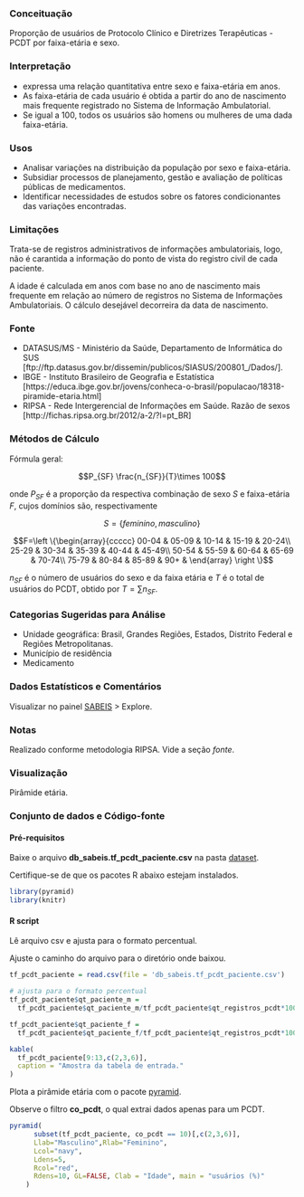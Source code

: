 ### Conceituação

Proporção de usuários de Protocolo Clínico e Diretrizes Terapêuticas - PCDT 
por faixa-etária e sexo.

### Interpretação

- expressa uma relação quantitativa entre sexo e faixa-etária em anos.
- As faixa-etária de cada usuário é obtida a partir do ano de nascimento mais 
frequente registrado no Sistema de Informação Ambulatorial.
- Se igual a 100, todos os usuários são homens ou mulheres de uma dada faixa-etária.

### Usos

- Analisar variações na distribuição da população por sexo e faixa-etária.
- Subsidiar processos de planejamento, gestão e avaliação de políticas públicas de medicamentos.
- Identificar necessidades de estudos sobre os fatores condicionantes das variações encontradas.

### Limitações

Trata-se de registros administrativos de informações ambulatoriais, logo, não é
carantida a informação do ponto de vista do registro civil de cada paciente.

A idade é calculada em anos com base no ano de nascimento mais frequente em relação
ao número de registros no Sistema de Informações Ambulatoriais.
O cálculo desejável decorreira da data de nascimento.


### Fonte

- DATASUS/MS - Ministério da Saúde, Departamento de Informática do SUS
[ftp://ftp.datasus.gov.br/dissemin/publicos/SIASUS/200801_/Dados/].
- IBGE - Instituto Brasileiro de Geografia e Estatística [https://educa.ibge.gov.br/jovens/conheca-o-brasil/populacao/18318-piramide-etaria.html]
- RIPSA - Rede Intergerencial de Informações em Saúde. Razão de sexos [http://fichas.ripsa.org.br/2012/a-2/?l=pt_BR]

### Métodos de Cálculo

Fórmula geral:

$$P_{SF} \frac{n_{SF}}{T}\times 100$$

onde $P_{SF}$ é a proporção da respectiva combinação de sexo $S$ e 
faixa-etária $F$, cujos domínios são, respectivamente

$$S=\{feminino, masculino\}$$

$$F=\left \{\begin{array}{ccccc}
00-04 & 05-09 & 10-14 & 15-19 & 20-24\\ 
25-29 & 30-34 & 35-39 & 40-44 & 45-49\\
50-54 & 55-59 & 60-64 & 65-69 & 70-74\\
75-79 & 80-84 & 85-89 & 90+   &
\end{array} \right \}$$

$n_{SF}$ é o número de usuários do sexo e da faixa etária 
e $T$ é o total de usuários do PCDT, obtido por $T=\sum{n_{SF}}$.


### Categorias Sugeridas para Análise

- Unidade geográfica: Brasil, Grandes Regiões, Estados, Distrito Federal e Regiões Metropolitanas.
- Município de residência
- Medicamento

### Dados Estatísticos e Comentários

Visualizar no painel [SABEIS](https://labxss.shinyapps.io/sabeis_pcdt2/) > Explore.

### Notas

Realizado conforme metodologia RIPSA. Vide a seção *fonte*.

### Visualização

Pirâmide etária.

### Conjunto de dados e Código-fonte

#### Pré-requisitos {-}

Baixe o arquivo **db_sabeis.tf_pcdt_paciente.csv** na pasta
[dataset](https://github.com/labxss/sabeis_pcdt/tree/master/dataset/csv).

Certifique-se de que os pacotes R abaixo estejam instalados.

```r
library(pyramid)
library(knitr)
```


#### R script {-}

Lê arquivo csv e ajusta para o formato percentual.

Ajuste o caminho do arquivo para o diretório onde baixou.


```r
tf_pcdt_paciente = read.csv(file = 'db_sabeis.tf_pcdt_paciente.csv')

# ajusta para o formato percentual
tf_pcdt_paciente$qt_paciente_m = 
  tf_pcdt_paciente$qt_paciente_m/tf_pcdt_paciente$qt_registros_pcdt*100

tf_pcdt_paciente$qt_paciente_f = 
  tf_pcdt_paciente$qt_paciente_f/tf_pcdt_paciente$qt_registros_pcdt*100
```

```r
kable(
  tf_pcdt_paciente[9:13,c(2,3,6)], 
  caption = "Amostra da tabela de entrada."
)
```

Plota a pirâmide etária com o pacote 
[pyramid](https://cran.r-project.org/web/packages/pyramid/pyramid.pdf).

Observe o filtro **co_pcdt**, o qual extrai dados apenas para um PCDT.


```r
pyramid(
      subset(tf_pcdt_paciente, co_pcdt == 10)[,c(2,3,6)],
      Llab="Masculino",Rlab="Feminino",
      Lcol="navy",
      Ldens=5,
      Rcol="red",
      Rdens=10, GL=FALSE, Clab = "Idade", main = "usuários (%)"
    )

```
